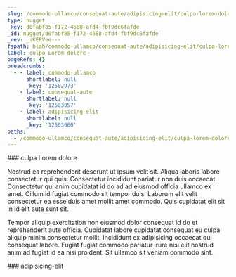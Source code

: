 ```yaml
---
slug: /commodo-ullamco/consequat-aute/adipisicing-elit/culpa-lorem-dolore
type: nugget
_key: d0fabf85-f172-4688-afd4-fbf9dc6fafde
_id: nugget/d0fabf85-f172-4688-afd4-fbf9dc6fafde
_rev: _iKEPVee---
fspath: blah/commodo-ullamco/consequat-aute/adipisicing-elit/culpa-lorem-dolore.md
label: culpa Lorem dolore
pageRefs: {}
breadcrumbs:
  - - label: commodo-ullamco
      shortlabel: null
      _key: '12502973'
    - label: consequat-aute
      shortlabel: null
      _key: '12503057'
    - label: adipisicing-elit
      shortlabel: null
      _key: '12503060'
paths:
  - /commodo-ullamco/consequat-aute/adipisicing-elit/culpa-lorem-dolore
---
```


<NuggetArea>
<Nugget slug="/commodo-ullamco/consequat-aute/adipisicing-elit/culpa-lorem-dolore" type="nugget" _key="d0fabf85-f172-4688-afd4-fbf9dc6fafde" _id="nugget/d0fabf85-f172-4688-afd4-fbf9dc6fafde" _rev="_iKEPVee---" fspath="blah/commodo-ullamco/consequat-aute/adipisicing-elit/culpa-lorem-dolore.md" label="culpa Lorem dolore" paths="/commodo-ullamco/consequat-aute/adipisicing-elit/culpa-lorem-dolore">
<NuggetBody>
### culpa Lorem dolore

Nostrud ea reprehenderit deserunt ut ipsum velit sit. Aliqua laboris labore consectetur qui quis. Consectetur incididunt pariatur non duis occaecat. Consectetur qui anim cupidatat id do ad ad eiusmod officia ullamco ex amet. Cillum id fugiat commodo sit tempor duis. Laborum elit velit consectetur ea esse duis amet mollit amet commodo. Quis cupidatat elit sit in id elit aute sunt sit.

Tempor aliquip exercitation non eiusmod dolor consequat id do et reprehenderit aute officia. Cupidatat labore cupidatat consequat eu culpa aliquip minim consectetur mollit. Incididunt ex adipisicing occaecat qui consequat labore. Fugiat fugiat commodo pariatur irure nisi elit nostrud anim ad fugiat id ea nisi proident. Sit ullamco sit veniam commodo sint.

</NuggetBody>
<Breadcrumbs>
<Crumbs>
<Crumb _key="12502973" label="commodo-ullamco" /><Crumb _key="12503057" label="consequat-aute" /><Crumb _key="12503060" label="adipisicing-elit" />
</Crumbs>
</Breadcrumbs>
</Nugget>

<NuggetsInbound>
</NuggetsInbound>
<NuggetsOutbound>
</NuggetsOutbound>
</NuggetArea>
<PassagesInbound>
<Passage direction="inbound" type="passage" _key="12503060" _id="passage/12503060" _rev="_iKEPVea--_" label="adipisicing-elit" passage="adipisicing-elit" fspath="blah/commodo-ullamco/consequat-aute/adipisicing-elit" paths="/commodo-ullamco/consequat-aute/adipisicing-elit" slug="/commodo-ullamco/consequat-aute/adipisicing-elit">
<NuggetBody>
### adipisicing-elit

</NuggetBody>
<Breadcrumbs>
<Crumbs>
<Crumb _key="12502973" label="commodo-ullamco" /><Crumb _key="12503057" label="consequat-aute" />
</Crumbs>
</Breadcrumbs>
</Passage>

</PassagesInbound>
<PassagesOutbound>
</PassagesOutbound>